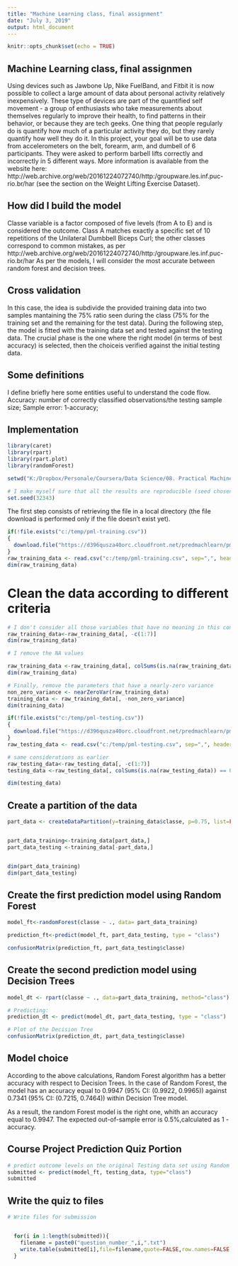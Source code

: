 ---
title: "Machine Learning class, final assignment"
date: "July 3, 2019"
output: html_document
---
```{r setup, include=FALSE}
knitr::opts_chunk$set(echo = TRUE)
```
## Machine Learning class, final assignmen
Using devices such as Jawbone Up, Nike FuelBand, and Fitbit it is now possible to collect a large amount of data about personal activity relatively inexpensively. 
These type of devices are part of the quantified self movement - a group of enthusiasts who take measurements about themselves regularly to improve their health, to find patterns in their behavior, or because they are tech geeks. One thing that people regularly do is quantify how much of a particular activity they do, but they rarely quantify how well they do it. In this project, your goal will be to use data from accelerometers on the belt, forearm, arm, and dumbell of 6 participants. They were asked to perform barbell lifts correctly and incorrectly in 5 different ways. More information is available from the website here: http://web.archive.org/web/20161224072740/http:/groupware.les.inf.puc-rio.br/har (see the section on the Weight Lifting Exercise Dataset).

## How did I build the model
Classe variable is a factor composed of five levels (from A to E) and is considered the outcome. Class A matches exactly a specific set of 10 repetitions of the Unilateral Dumbbell Biceps Curl; the other classes correspond to common mistakes, as per http://web.archive.org/web/20161224072740/http:/groupware.les.inf.puc-rio.br/har
As per the models, I will consider the most accurate between random forest and decision trees.

## Cross validation
In this case, the idea is subdivide the provided training data into two samples mantaining the 75% ratio seen during the class (75% for the training set and the remaining for the test data). During the following step, the model is fitted with the training data set and tested against the testing data. The crucial phase is the one where the right model (in terms of best accuracy) is selected, then the choiceis verified against the initial testing data.

## Some definitions
I define briefly here some entities useful to understand the code flow.
Accuracy: number of correctly classified observations/the testing sample size;
Sample error: 1-accuracy;

## Implementation
```{r}
library(caret)
library(rpart)
library(rpart.plot)
library(randomForest)

setwd("K:/Dropbox/Personale/Coursera/Data Science/08. Practical Machine Learning/Project")

# I make myself sure that all the results are reproducible (seed chosen as per the class slides)
set.seed(32343)
```

The first step consists of retrieving the file in a local directory  (the file download is performed only if the file doesn't exist yet).

```{r}
if(!file.exists("c:/temp/pml-training.csv")) 
{
  download.file("https://d396qusza40orc.cloudfront.net/predmachlearn/pml-training.csv", "c:/temp/pml-training.csv")
}
raw_training_data <- read.csv("c:/temp/pml-training.csv", sep=",", header=T)
dim(raw_training_data)
```
# Clean the data according to different criteria
```{r}
# I don't consider all those variables that have no meaning in this context
raw_training_data<-raw_training_data[, -c(1:7)]
dim(raw_training_data)

# I remove the NA values

raw_training_data <-raw_training_data[, colSums(is.na(raw_training_data)) == 0]
dim(raw_training_data)

# Finally, remove the parameters that have a nearly-zero variance
non_zero_variance <- nearZeroVar(raw_training_data)
training_data <- raw_training_data[, -non_zero_variance]
dim(training_data)

if(!file.exists("c:/temp/pml-testing.csv")) 
{
  download.file("https://d396qusza40orc.cloudfront.net/predmachlearn/pml-testing.csv", "c:/temp/pml-testing.csv")
}
raw_testing_data <- read.csv("c:/temp/pml-testing.csv", sep=",", header=T)

# same considerations as earlier
raw_testing_data<-raw_testing_data[, -c(1:7)]
testing_data <-raw_testing_data[, colSums(is.na(raw_testing_data)) == 0]

dim(testing_data)


```
## Create a partition of the data
```{r}

part_data <- createDataPartition(y=training_data$classe, p=0.75, list=FALSE)


part_data_training<-training_data[part_data,]
part_data_testing <-training_data[-part_data,]


dim(part_data_training)
dim(part_data_testing)

```
## Create the first prediction model using Random Forest
```{r}

model_ft<-randomForest(classe ~ ., data= part_data_training)

prediction_ft<-predict(model_ft, part_data_testing, type = "class")

confusionMatrix(prediction_ft, part_data_testing$classe)
```
## Create the second prediction model using Decision Trees
```{r}
model_dt <- rpart(classe ~ ., data=part_data_training, method="class")

# Predicting:
prediction_dt <- predict(model_dt, part_data_testing, type = "class")

# Plot of the Decision Tree
confusionMatrix(prediction_dt, part_data_testing$classe)
```
## Model choice
According to the above calculations, Random Forest algorithm has a better accuracy with respect to Decision Trees.
In the case of Random Forest, the model has an accuracy equal to 0.9947 (95% CI: (0.9922, 0.9965)) against 0.7341 (95% CI: (0.7215, 0.7464)) within Decision Tree model. 

As a result, the random Forest model is the right one, whith an accuracy equal to 0.9947. The expected out-of-sample error is 0.5%,calculated as 1 - accuracy. 

## Course Project Prediction Quiz Portion
```{r}

# predict outcome levels on the original Testing data set using Random Forest algorithm
submitted <- predict(model_ft, testing_data, type="class")
submitted

```

## Write the quiz to files
```{r}
# Write files for submission


  for(i in 1:length(submitted)){
    filename = paste0("question_number_",i,".txt")
    write.table(submitted[i],file=filename,quote=FALSE,row.names=FALSE,col.names=FALSE)
  }



```
